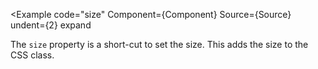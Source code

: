 
<Example
  code="size"
  Component={Component}
  Source={Source}
  undent={2}
  expand
>
  The `size` property is a short-cut to set the size.  This adds the size to
  the CSS class.
</Example>
